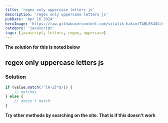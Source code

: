 ```yaml
---
title: 'regex only uppercase letters js'
description: 'regex only uppercase letters js'
pubDate: 'Apr 16 2024'
heroImage: 'https://raw.githubusercontent.com/vitalik-hakim/TABLES404/main/error_b/JavaScript.png'
category: 'javascript'
tags: [javascript, letters, regex, uppercase]
---
```


**The solution for this is noted below**

## regex only uppercase letters js

### Solution

```javascript
if (value.match(/^[A-Z]*$/)) {
	// matches
} else {
	// doesn't match
}
```

**Try other methods by searching on the site. That is if this doesn't work**

